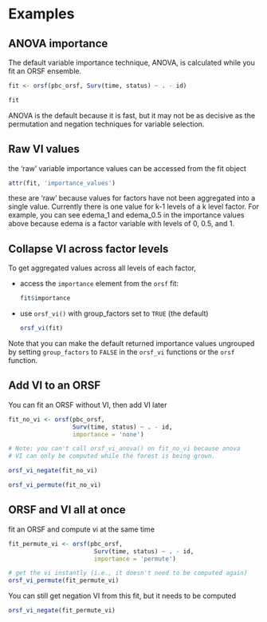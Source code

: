 
# Examples

## ANOVA importance

The default variable importance technique, ANOVA, is calculated while you fit an ORSF ensemble. 

```r

fit <- orsf(pbc_orsf, Surv(time, status) ~ . - id)

fit

```

ANOVA is the default because it is fast, but it may not be as decisive as the permutation and negation techniques for variable selection.

## Raw VI values

the 'raw' variable importance values can be accessed from the fit object

```r

attr(fit, 'importance_values')

```

these are 'raw' because values for factors have not been aggregated into a single value. Currently there is one value for k-1 levels of a k level factor. For example, you can see edema_1 and edema_0.5 in the importance values above because edema is a factor variable with levels of 0, 0.5, and 1.

## Collapse VI across factor levels

To get aggregated values across all levels of each factor, 

- access the `importance` element from the `orsf` fit:

  ```r
  
  fit$importance
  
  ```


- use `orsf_vi()` with group_factors set to `TRUE` (the default)

  ```r
  
  orsf_vi(fit)
  
  ```

Note that you can make the default returned importance values ungrouped by setting `group_factors` to `FALSE` in the `orsf_vi` functions or the `orsf` function.

## Add VI to an ORSF

You can fit an ORSF without VI, then add VI later

```r

fit_no_vi <- orsf(pbc_orsf,
                  Surv(time, status) ~ . - id,
                  importance = 'none')

# Note: you can't call orsf_vi_anova() on fit_no_vi because anova
# VI can only be computed while the forest is being grown.

orsf_vi_negate(fit_no_vi)

orsf_vi_permute(fit_no_vi)

```


## ORSF and VI all at once

fit an ORSF and compute vi at the same time

```r

fit_permute_vi <- orsf(pbc_orsf,
                        Surv(time, status) ~ . - id,
                        importance = 'permute')

# get the vi instantly (i.e., it doesn't need to be computed again)
orsf_vi_permute(fit_permute_vi)

```

You can still get negation VI from this fit, but it needs to be computed

```r

orsf_vi_negate(fit_permute_vi)

```

